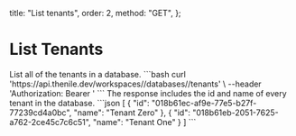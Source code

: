   title: "List tenants",
  order: 2,
  method: "GET",
};

# List Tenants

<Row>
  <Col>
    List all of the tenants in a database.
  </Col>
  <Col>
    <CodeGroups
      title={"List Tenants Request"}
      method={"GET"}
      pathname={"/workspaces/:workspaceSlug/databases/:databaseName/tenants"}
    >
      ```bash
      curl 'https://api.thenile.dev/workspaces/<string>/databases/<string>/tenants' \
      --header 'Authorization: Bearer <string>'
      ```
    </CodeGroups>
  </Col>
</Row>
<Row>
  <Col>
    The response includes the id and name of every tenant in the database.
  </Col>
  <Col>
    <CodeGroups
      title={"List Tenants Response"}
      method={"200"}
      pathname={"/workspaces/:workspaceSlug/databases/:databaseName/tenants"}
    >
      ```json
      [
        {
          "id": "018b61ec-af9e-77e5-b27f-77239cd4a0bc",
          "name": "Tenant Zero"
        },
        {
          "id": "018b61eb-2051-7625-a762-2ce45c7c6c51",
          "name": "Tenant One"
        }
      ]
      ```
    </CodeGroups>
  </Col>
</Row>
